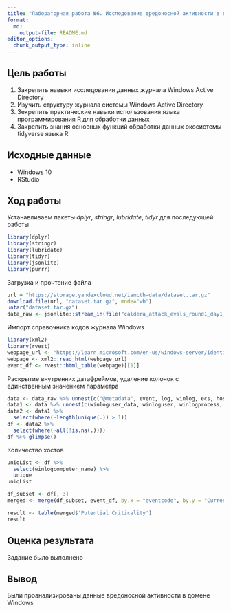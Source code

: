```yaml
---
title: "Лабораторная работа №6. Исследование вредоносной активности в домене Windows"
format:
  md:
    output-file: README.md
editor_options:
  chunk_output_type: inline
---
```


## Цель работы

1. Закрепить навыки исследования данных журнала Windows Active Directory
2. Изучить структуру журнала системы Windows Active Directory
3. Зекрепить практические навыки использования языка программирования R для обработки данных
4. Закрепить знания основных функций обработки данных экосистемы tidyverse языка R

## Исходные данные

-   Windows 10
-   RStudio

## Ход работы

Устанавливаем пакеты *dplyr*, *stringr*, *lubridate*, *tidyr* для последующей работы

```r
library(dplyr)
library(stringr)
library(lubridate)
library(tidyr)
library(jsonlite)
library(purrr)
```

Загрузка и прочтение файла
```r
url = "https://storage.yandexcloud.net/iamcth-data/dataset.tar.gz"
download.file(url, "dataset.tar.gz", mode="wb")
untar("dataset.tar.gz")
data_raw <- jsonlite::stream_in(file("caldera_attack_evals_round1_day1_2019-10-20201108.json"))
```


Импорт справочника кодов журнала Windows
```r
library(xml2)
library(rvest)
webpage_url <- "https://learn.microsoft.com/en-us/windows-server/identity/ad-ds/plan/appendix-l--events-to-monitor"
webpage <- xml2::read_html(webpage_url)
event_df <- rvest::html_table(webpage)[[1]]
```

Раскрытие внутренних датафреймов, удаление колонок с
единственным значением параметра
```r
data <- data_raw %>% unnest(c("@metadata", event, log, winlog, ecs, host, agent), names_sep = "")
data1 <- data %>% unnest(c(winloguser_data, winloguser, winlogprocess, winlogevent_data), names_sep = "")
data2 <- data1 %>%
  select(where(~length(unique(.)) > 1))
df <- data2 %>%
  select(where(~all(!is.na(.))))
df %>% glimpse()
```
Количество хостов
```r
uniqList <- df %>%
  select(winlogcomputer_name) %>%
  unique
uniqList
```
```r
df_subset <- df[, 3]
merged <- merge(df_subset, event_df, by.x = "eventcode", by.y = "Current Windows Event ID", all.x = TRUE)

```

```r
result <- table(merged$'Potential Criticality')
result
```


## Оценка результата

Задание было выполнено

## Вывод

Были проанализированы данные вредоносной активности в домене Windows
